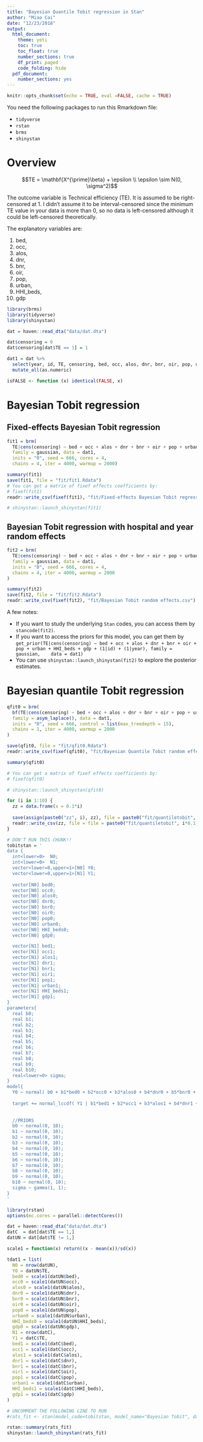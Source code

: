 ```yaml
---
title: "Bayesian Quantile Tobit regression in Stan"
author: "Miao Cai"
date: "12/23/2018"
output:
  html_document:
    theme: yeti
    toc: true
    toc_float: true
    number_sections: true
    df_print: paged
    code_folding: hide
  pdf_document:
    number_sections: yes
---
```


```r
knitr::opts_chunk$set(echo = TRUE, eval =FALSE, cache = TRUE)
```

You need the following packages to run this Rmarkdown file:

- `tidyverse`
- `rstan`
- `brms`
- `shinystan`

# Overview

$$TE = \mathbf{X^{\prime}\beta} + \epsilon \\
\epsilon \sim N(0, \sigma^2)$$

The outcome variable is Technical efficiency (TE). It is assumed to be right-censored at 1. I didn't assume it to be interval-censored since the minimum TE value in your data is more than 0, so no data is left-censored although it could be left-censored theoretically.

The explanatory variables are:

1. bed, 
2. occ, 
3. alos, 
4. dnr, 
5. bnr, 
6. oir, 
7. pop, 
8. urban, 
9. HHI_beds, 
10. gdp

```r
library(brms)
library(tidyverse)
library(shinystan)

dat = haven::read_dta("data/dat.dta")

dat$censoring = 0
dat$censoring[dat$TE == 1] = 1

dat1 = dat %>% 
  select(year, id, TE, censoring, bed, occ, alos, dnr, bnr, oir, pop, urban, HHI_beds, gdp) %>% 
  mutate_all(as.numeric)

isFALSE <- function (x) identical(FALSE, x)
```

# Bayesian Tobit regression

## Fixed-effects Bayesian Tobit regression

```r
fit1 = brm(
  TE|cens(censoring) ~ bed + occ + alos + dnr + bnr + oir + pop + urban + HHI_beds + gdp, 
  family = gaussian, data = dat1, 
  inits = "0", seed = 666, cores = 4,
  chains = 4, iter = 4000, warmup = 2000)

summary(fit1)
save(fit1, file = "fit/fit1.Rdata")
# You can get a matrix of fixef effects coefficients by: 
# fixef(fit1)
readr::write_csv(fixef(fit1), "fit/Fixed-effects Bayesian Tobit regression.csv")

# shinystan::launch_shinystan(fit1)
```

## Bayesian Tobit regression with hospital and year random effects

```r
fit2 = brm(
  TE|cens(censoring) ~ bed + occ + alos + dnr + bnr + oir + pop + urban + HHI_beds + gdp + (1|id) + (1|year), 
  family = gaussian, data = dat1, 
  inits = "0", seed = 666, cores = 4,
  chains = 4, iter = 4000, warmup = 2000
)

summary(fit2)
save(fit2, file = "fit/fit2.Rdata")
readr::write_csv(fixef(fit2), "fit/Bayesian Tobit random effects.csv")
```

A few notes:

- If you want to study the underlying `Stan` codes, you can access them by `stancode(fit2)`.
- If you want to access the priors for this model, you can get them by `get_prior(TE|cens(censoring) ~ bed + occ + alos + dnr + bnr + oir + pop + urban + HHI_beds + gdp + (1|id) + (1|year), family = gaussian, 
  data = dat1)`
- You can use `shinystan::launch_shinystan(fit2)` to explore the posterior  estimates.




# Bayesian quantile Tobit regression

```r
qfit0 = brm(
  bf(TE|cens(censoring) ~ bed + occ + alos + dnr + bnr + oir + pop + urban + HHI_beds + gdp + (1|id) + (1|year), quantile = 0.2), 
  family = asym_laplace(), data = dat1, 
  inits = "0", seed = 666, control = list(max_treedepth = 15), 
  chains = 1, iter = 4000, warmup = 2000
)

save(qfit0, file = "fit/qfit0.Rdata")
readr::write_csv(fixef(qfit0), "fit/Bayesian Quantile Tobit random effects02.csv")

summary(qfit0)

# You can get a matrix of fixef effects coefficients by: 
# fixef(qfit0)

# shinystan::launch_shinystan(qfit0)
```






```r
for (i in 1:10) {
  zz = data.frame(x = 0.1*i)
  
  save(assign(paste0("zz", i), zz), file = paste0("fit/quantiletobit", i*0.1, ".Rdata"))
  readr::write_csv(zz, file = file = paste0("fit/quantiletobit", i*0.1, ".csv"))
}
```






















































































































































































































































































































































































```r
# DON'T RUN THIS CHUNK!!
tobitstan = '
data {
  int<lower=0>  N0;        
  int<lower=0>  N1;        
  vector<lower=0,upper=1>[N0] Y0;  
  vector<lower=0,upper=1>[N1] Y1;  
  
  vector[N0] bed0;
  vector[N0] occ0;
  vector[N0] alos0;
  vector[N0] dnr0;
  vector[N0] bnr0;
  vector[N0] oir0;
  vector[N0] pop0;
  vector[N0] urban0;
  vector[N0] HHI_beds0;
  vector[N0] gdp0;

  vector[N1] bed1;
  vector[N1] occ1;
  vector[N1] alos1;
  vector[N1] dnr1;
  vector[N1] bnr1;
  vector[N1] oir1;
  vector[N1] pop1;
  vector[N1] urban1;
  vector[N1] HHI_beds1;
  vector[N1] gdp1;
}
parameters{
  real b0;
  real b1;
  real b2;
  real b3;
  real b4;
  real b5;
  real b6;
  real b7;
  real b8;
  real b9;
  real b10;
  real<lower=0> sigma;
}
model{
  Y0 ~ normal( b0 + b1*bed0 + b2*occ0 + b3*alos0 + b4*dnr0 + b5*bnr0 + b6*oir0 + b7*pop0 + b8*urban0 + b9*HHI_beds0 + b10*gdp0, sigma);
  
  target += normal_lccdf( Y1 | b1*bed1 + b2*occ1 + b3*alos1 + b4*dnr1 + b5*bnr1 + b6*oir1 + b7*pop1 + b8*urban1 + b9*HHI_beds1 + b10*gdp1, sigma );
  
  
  //PRIORS
  b0 ~ normal(0, 10);
  b1 ~ normal(0, 10);
  b2 ~ normal(0, 10);
  b3 ~ normal(0, 10);
  b4 ~ normal(0, 10);
  b5 ~ normal(0, 10);
  b6 ~ normal(0, 10);
  b7 ~ normal(0, 10);
  b8 ~ normal(0, 10);
  b9 ~ normal(0, 10);
  b10 ~ normal(0, 10);
  sigma ~ gamma(1, 1);
}
'

library(rstan)
options(mc.cores = parallel::detectCores())

dat = haven::read_dta("data/dat.dta")
datC  = dat[dat$TE == 1,]
datUN = dat[dat$TE != 1,]

scale1 = function(x) return((x - mean(x))/sd(x))

tdat1 = list(
  N0 = nrow(datUN),
  Y0 = datUN$TE,
  bed0 = scale1(datUN$bed),
  occ0 = scale1(datUN$occ),
  alos0 = scale1(datUN$alos),
  dnr0 = scale1(datUN$dnr), 
  bnr0 = scale1(datUN$bnr),
  oir0 = scale1(datUN$oir),
  pop0 = scale1(datUN$pop),
  urban0 = scale1(datUN$urban),
  HHI_beds0 = scale1(datUN$HHI_beds),
  gdp0 = scale1(datUN$gdp),
  N1 = nrow(datC),
  Y1 = datC$TE,
  bed1 = scale1(datC$bed),
  occ1 = scale1(datC$occ),
  alos1 = scale1(datC$alos),
  dnr1 = scale1(datC$dnr), 
  bnr1 = scale1(datC$bnr),
  oir1 = scale1(datC$oir),
  pop1 = scale1(datC$pop),
  urban1 = scale1(datC$urban),
  HHI_beds1 = scale1(datC$HHI_beds),
  gdp1 = scale1(datC$gdp)
)

# UNCOMMENT THE FOLLOWING LINE TO RUN
#rats_fit <- stan(model_code=tobitstan, model_name="Bayesian Tobit", data=tdat1, iter=5000,warmup = 2500, chains=1, seed = 111) # You need to RESCALE back the parameters since I have scale the data 

rstan::summary(rats_fit)
shinystan::launch_shinystan(rats_fit)
```
